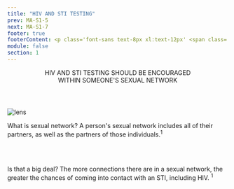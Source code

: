```yaml
---
title: "HIV AND STI TESTING"
prev: MA-S1-5
next: MA-S1-7
footer: true
footerContent: <p class='font-sans text-8px xl:text-12px' <span class='font-bold'> Reference&#58; 1. </span> Wohlfeiler D,Potterat J. How Do Sexual Networks Affect HIV/STD Prevention? UCSF Center for AIDS Prevention Studies and AIDS Research Institute. April 2003. Accessed May 19, 2022. https://prevention.ucsf.edu/sites/prevention.ucsf.edu/files/networksFS.pdf</p>
module: false
section: 1
---
```


<Header>
  HIV AND STI TESTING SHOULD BE ENCOURAGED <br />
  WITHIN SOMEONE'S <span className="text-red">SEXUAL NETWORK</span>
</Header>
<SingleLayout>
  <DoubleLayout>
    <div className="text-right">
      <Image
        className="text-right"
        src="/Group_138.svg"
        height={463}
        width={463}
        alt="lens"
      />
    </div>
    <div style={{ marginLeft: "30px" }}>
      <p className="text-2xl font-sans text-[#707070] px-2">
        <span className="font-bold text-red text-left pb-0.5rem">
          What is sexual network?
        </span>
        A person's sexual network includes all of their partners, as well as the
        partners of those individuals.<sup>1</sup>
      </p>
      <br />
      <br />
      <p className="text-2xl font-sans text-[#707070] px-2">
        <span className="font-bold text-red text-left pb-0.5rem">
          Is that a big deal?
        </span>
        The more connections there are in a sexual network, the greater the chances
        of coming into contact with an STI, including HIV. <sup>1</sup>
      </p>
    </div>
  </DoubleLayout>
</SingleLayout>
